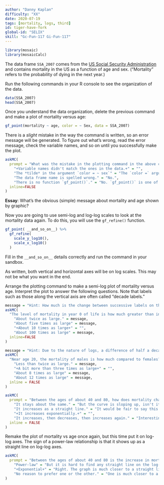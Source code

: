 ```yaml
---
author: "Danny Kaplan"
difficulty: "XX"
date: 2020-07-19 
tags: [mortality, logs, third]
id: tiger-have-fork
global-id: "SELIX"
skill: "Gc-Fun-117 Gi-Fun-117"
---
```


```r
library(mosaic)
library(mosaicCalc)

```

The data frame `SSA_2007` comes from the [US Social Security Administration](https://www.ssa.gov/oact/STATS/table4c6.html) and contains mortality in the US as a function of age and sex. ("Mortality" refers to the probability of dying in the next year.) 

Run the following commands in your R console to see the organization of the data.

```r
data(SSA_2007)
head(SSA_2007)
```


Once you understand the data organization, delete the previous command and make a plot of mortality versus age:

```r
gf_point(mortality ~ age, color = ~ Sex, data = SSA_2007)
```

There is a *slight* mistake in the way the command is written,
so an error message will be generated. To figure out what's wrong, read the error message, check the variable names, and so on until you successfully make the plot.

```r
askMC(
  prompt = "What was the mistake in the plotting command in the above code box?",
    "+Variable names didn't match the ones in the data.+" = "",
    "The *tilde* in the argument `color = ~ sex`" = "The `color =` argument is right. The value being used, `~ sex`, is a one-sided formula and is used for things like color, shape, transparency, ....",
    "The data frame name is spelled wrong." = "No.",
    "There is no function `gf_point()`." = "No. `gf_point()` is one of the more commonly used plotting functions",
  inline=FALSE
)
```

**Essay**:
What's the obvious (simple) message about mortality and age shown by graphic?

Now you are going to use semi-log and log-log scales to look at the mortality data again. To do this, you will use the `gf_refine()` function. 

```r
gf_point( __and_so_on__) %>%
  gf_refine(
    scale_y_log10(),
    scale_x_log10()
  )
```
Fill in the `__and_so_on__` details correctly and run the command in your sandbox.

As written, both vertical and horizontal axes will be on log scales. This may not be what you want in the end.

Arrange the plotting command to make a semi-log plot of mortality versus age. Interpret the plot to answer the following questions. Note that labels such as those along the vertical axis are often called "decade labels."

```r
message = "Hint: How much is the change between successive labels on the y axis?"
askMC(
  "The level of mortality in year 0 of life is how much greater than in year 1 and after?",
    "About twice as large." = message,
    "About five times as large" = message,
    "+About 10 times as large+" = "",
    "About 100 times as large" = message,
  inline=FALSE
)
```

```r
message = "Hint: Due to the nature of logs, a difference of half a decade corresponds to a change of $\\sqrt{10}$."
askMC(
  "Near age 20, the mortality of males is how much compared to females?",
    "Less than twice as large." = message,
    "+A bit more than three times as large+" = "",
    "About 8 times as large" = message,
    "About 12 times as large" = message,
  inline = FALSE
)
```

```r
askMC(
  prompt = "Between the ages of about 40 and 80, how does mortality change with age?",
    "It stays about the same." = "But the curve is sloping up, isn't it?",
    "It increases as a straight line." = "It would be fair to say this about the logarithm of mortality. But a straight line in log mortality means that mortality itself is increasing exponentially.",
    "+It increases exponentially.+" = "",
    "It increases, then decreases, then increases again." = "Interesting that you would say this when the function in clearly monotonically increasing above age 30.",
  inline = FALSE
)
```

Remake the plot of mortality vs age once again, but this time put it on log-log axes. The sign of a power-law relationship is that it shows up as a straight line on log-log axes. 

```r
askMC(
  prompt = "Between the ages of about 40 and 80 is the increase in mortality better modeled by an exponential or a power-law process?",
    "Power-law" = "But it is hard to find any straight line on the log-log  plot.",
    "+Exponential+" = "Right. The graph is much closer to a straight line on semi-log scales than on log-log scales.",
    "No reason to prefer one or the other." = "One is much closer to a straight line than the other."
)
```
